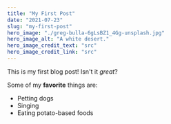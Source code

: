 ```yaml
---
title: "My First Post"
date: "2021-07-23"
slug: "my-first-post"
hero_image: "./greg-bulla-6gLsBZ1_4Gg-unsplash.jpg"
hero_image_alt: "A white desert."
hero_image_credit_text: "src"
hero_image_credit_link: "src"
---
```


This is my first blog post! Isn't it *great*?

Some of my **favorite** things are:

* Petting dogs
* Singing
* Eating potato-based foods